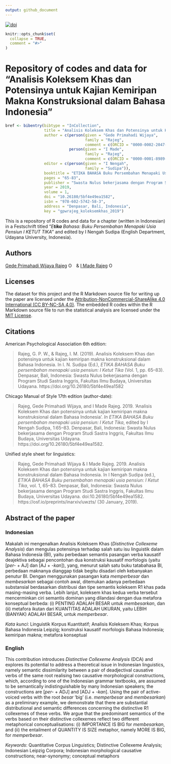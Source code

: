 ```yaml
---
output: github_document
---
```


<!-- README.md is generated from README.Rmd. Please edit that file -->

[![doi](https://img.shields.io/badge/doi-10.26180/5bf4e49ea1582-blue.svg?style=popout&labelColor=lightgray&logo=data%3Aimage%2Fpng%3Bbase64%2CiVBORw0KGgoAAAANSUhEUgAAABYAAAAUCAYAAACJfM0wAAAFP0lEQVR42pWU61MTVxjG4zgKOvamtvUynVEIgkWrFQOEik0VWoEkkOxuZMkmIZfdJHtJyJVAqQZvWAcEJSHBQAERGYPoKCMkAokFDBA2BOVSO37wT6EbP9jWS63PzJnZ2XnPb855z%2FM%2BrHcJo4dTMXr0iJMWbHQvshs9y2mGCBfaMJ0LFMzkCL9kfaDWFCmpz6FMaD1Kj9ShcyOTF%2BYhbttSWndnOLMhwgGPR3KAlZnDALADc24sqdB%2F9r%2BownJyh1BmHC%2FT26s0sYcEMddX7l5K93tj6chknrhuOlvc2vODVIWDWrkQMTQxqxeCTBveCVxlThrlQNvO8eU7BVLyHHS%2BoRKNPew%2F%2BwTRe1dS8FBpSW3kMEBYyzRVxTKjSYAYfhNp7TqRocYsC975AqPDW98KDmfBW5krjg7lS84wm3rhpiYtGg9aW1YO4rdcudWTWaAFF2MWvtZSV97UXKkO369W0%2BNWNDbqVtPBaygd6MJoet0b4OfsoqRIDmgNcUE5X0rq4CtXFPi839EW32sLgSV4PV9tLKutN6pDgzg%2BP2CxzF921C7YVPZ4vdQSazHpo3cR1urqmn9BPfGMXe4%2F2aYAVkhMc4A%2BmQS3g%2FUN1WT8ht03tp94UAhqYJUZQEO3JOcXFFh75CDROZFm882yTzNtMrqXU%2B%2B0LaUqPE%2F3kJ3P0j9KMIsoKonlXk45wrx6tGtof8UMB8Q9hXKtAK%2B26mb7yKvTR8Xh4uJtGIatcy471%2Fuvf7N7RChEAvkQOcUrtf5ezCcGG%2FNk7XPptrbFtEetz9J3JMCQ2rSZRT2%2FmuR6%2Bi3X%2FQf7xpD1GBnOghzqkzhe3uFRGRd9b%2FgVPUnskVaacINIq%2Bv%2FvqI2miW2TPBEvtut3Aw%2FBK1N1JQiBiULpYN1eGzA61rcp%2Fcsp1pGtIXmu0cqjKpyQgRB%2FrWvg%2FGwf5MqNCCXXGo0JRxSI0LNUY4YjzBtnMoVCxM1ZQoqlQEHqhlrtWrpYapx4SeLd3G39e5ZrnGczxe9PMFr8oczNzXNF8mJBb8Z9raZi6SURXVST03kAl1TOUBxoob59zHT6KtJ5W53nmZ6uFszHzJY4pdqf106gbtnuepmWrz9dfAQF84YaOHgDYsiHTofOCVpaLQIpJQXhsmXrXgFLkWofKGMipUpzUiFx00qw%2Fe16sh9q36mn1A96AX4up93MhvWO1%2FwkhF%2FB9sA6WRjpQK8LZ5mM9LXcIwOKsp0NrtQZpjgy007%2FwYrzV8JESNZglB6PkLdEMiNDgFqrRbq7bYKpZFs%2FlGFBRQFksYnhbAq0K9DmNpHXMjWOf61s%2BEpYNLMjQ%2FCTS2IAKa0EIRvegVO6AWPlzz2HVhz8xisvHZcjnsLELn%2FKOwIZYP2oPwE3jm%2Bt6rmibNK2tOFKyS4dYoDOXpuH1C5VvbJ0OiwVRMLKP85IAIM2%2FjyYzZbtGUqGxxhQuZ0JBu4PpMHYCER39zbd4hsX0hxnFlQmbG5oAmw%2FHJKL9IqZw%2BB9u7hAxbXUoZLO3fPo4kGfImRfmsI0UxeDDbnb%2B8IZ15sp%2FdomIm65V5O056KE4QmNlYrv9lFFSOk0Vcgq5rOBrp94UyCGQobMevaUhkPf8r6L7Wv7N3OwB4yfibPxWGcivVK0bkxv2biHsKXUXUSKeV6nAugU7mg1BtPv9S2yO7perErmfU%2Bra6y1nQsZ25up1nrUHqUCfrApDrgzxZqrL3Mo170FSC8x0zQMwugVllJ7XTKJ6wPlWY2uJuxUg5kuryBsdIFvsygC%2FMqkx9zxEcTMfu%2B%2FX8BYwZV%2FHPwUmAAAAAASUVORK5CYII%3D)](http://dx.doi.org/10.26180/5bf4e49ea1582)

```r
knitr::opts_chunk$set(
  collapse = TRUE,
  comment = "#>"
)
```
# Repository of codes and data for "Analisis Koleksem Khas dan Potensinya untuk Kajian Kemiripan Makna Konstruksional dalam Bahasa Indonesia"

```r
bref <- bibentry(bibtype = "InCollection",
                 title = "Analisis Koleksem Khas dan Potensinya untuk Kajian Kemiripan Makna Konstruksional dalam Bahasa Indonesia",
                 author = c(person(given = "Gede Primahadi Wijaya", 
                                   family = "Rajeg", 
                                   comment = c(ORCID = "0000-0002-2047-8621")),
                            person(given = "I Made",
                                   family = "Rajeg",
                                   comment = c(ORCID = "0000-0001-8989-0203"))),
                 editor = c(person(given = "I Nengah",
                                   family = "Sudipa")),
                 booktitle = "ETIKA BAHASA Buku Persembahan Menapaki Usia Pensiun: I Ketut Tika",
                 pages = "65-83",
                 publisher = "Swasta Nulus bekerjasama dengan Program Studi Sastra Inggris, Fakultas Ilmu Budaya, Universitas Udayana",
                 year = 2019,
                 volume = 1,
                 doi = "10.26180/5bf4e49ea1582",
                 isbn = "978-602-5742-58-3",
                 address = "Denpasar, Bali, Indonesia",
                 key = "gpwrajeg_koleksemkhas_2019")
```



This is a repository of R codes and data for a chapter (written in Indonesian) in a Festschrift titled "_E**tika** Bahasa: Buku Persembahan Menapaki Usia Pensiun I KETUT TIKA_" and edited by I Nengah Sudipa (English Department, Udayana University, Indonesia). 

## Authors

[Gede Primahadi Wijaya Rajeg](https://figshare.com/authors/Gede_Primahadi_Wijaya_Rajeg/1234749) <a itemprop="sameAs" content="https://orcid.org/0000-0002-2047-8621" href="https://orcid.org/0000-0002-2047-8621" target="orcid.widget" rel="noopener noreferrer" style="vertical-align:top;"><img src="https://orcid.org/sites/default/files/images/orcid_16x16.png" style="width:1em;margin-right:.5em;" alt="ORCID iD icon"></a> & [I Made Rajeg](https://figshare.com/authors/I_Made_Rajeg/4052377) <a itemprop="sameAs" content="https://orcid.org/0000-0001-8989-0203" href="https://orcid.org/0000-0001-8989-0203" target="orcid.widget" rel="noopener noreferrer" style="vertical-align:top;"><img src="https://orcid.org/sites/default/files/images/orcid_16x16.png" style="width:1em;margin-right:.5em;" alt="ORCID iD icon"></a>

## Licenses

The dataset for this project and the R Markdown source file for writing up the paper are licensed under the [Attribution-NonCommercial-ShareAlike 4.0 International (CC BY-NC-SA 4.0)](https://creativecommons.org/licenses/by-nc-sa/4.0/). The embedded R codes within the R Markdown source file to run the statistical analysis are licensed under the [MIT License](https://github.com/gederajeg/analisis_koleksem_khas/blob/master/LICENSE).

## Citations

American Psychological Association 6th edition:

> Rajeg, G. P. W., & Rajeg, I. M. (2019). Analisis Koleksem Khas dan potensinya untuk kajian kemiripan makna konstruksional dalam Bahasa Indonesia. In I. N. Sudipa (Ed.), *ETIKA BAHASA Buku persembahan menapaki usia pensiun: I Ketut Tika* (Vol. 1, pp. 65–83). Denpasar, Bali, Indonesia: Swasta Nulus bekerjasama dengan Program Studi Sastra Inggris, Fakultas Ilmu Budaya, Universitas Udayana. https://doi.org/10.26180/5bf4e49ea1582

Chicago Manual of Style 17th edition (author-date):

> Rajeg, Gede Primahadi Wijaya, and I Made Rajeg. 2019. ‘Analisis Koleksem Khas dan potensinya untuk kajian kemiripan makna konstruksional dalam Bahasa Indonesia’. *In ETIKA BAHASA Buku persembahan menapaki usia pensiun: I Ketut Tika*, edited by I Nengah Sudipa, 1:65–83. Denpasar, Bali, Indonesia: Swasta Nulus bekerjasama dengan Program Studi Sastra Inggris, Fakultas Ilmu Budaya, Universitas Udayana. https://doi.org/10.26180/5bf4e49ea1582.

Unified style sheet for linguistics:

> Rajeg, Gede Primahadi Wijaya & I Made Rajeg. 2019. Analisis Koleksem Khas dan potensinya untuk kajian kemiripan makna konstruksional dalam Bahasa Indonesia. In I Nengah Sudipa (ed.), *ETIKA BAHASA Buku persembahan menapaki usia pensiun: I Ketut Tika*, vol. 1, 65–83. Denpasar, Bali, Indonesia: Swasta Nulus bekerjasama dengan Program Studi Sastra Inggris, Fakultas Ilmu Budaya, Universitas Udayana. doi:10.26180/5bf4e49ea1582. https://osf.io/preprints/inarxiv/uwzts/ (30 January, 2019).

## Abstract of the paper

### Indonesian

Makalah ini mengenalkan Analisis Koleksem Khas (*Distinctive Collexeme Analysis*) dan mengulas potensinya terhadap salah satu isu linguistik dalam Bahasa Indonesia (BI), yaitu perbedaan semantis pasangan verba kausatif deajektiva sebagai pencontohan dua konstruksi kausatif morfologis (yaitu [*per-* + AJ] dan [AJ + *-kan*]), yang, menurut salah satu buku tatabahasa BI, perbedaan maknanya dianggap tidak begitu disadari oleh kebanyakan penutur BI. Dengan menggunakan pasangan kata _memperbesar_ dan _membesarkan_ sebagai contoh awal, ditemukan adanya perbedaan substansial berdasarkan distribusi dan tipe semantis koleksem R1 khas pada masing-masing verba. Lebih lanjut, koleksem khas kedua verba tersebut mencerminkan ciri semantis dominan yang dilandasi dengan dua metafora konseptual berbeda: (i) PENTING ADALAH BESAR untuk _membesarkan_, dan (ii) metafora ikutan dari KUANTITAS ADALAH UKURAN, yaitu LEBIH (BANYAK) ADALAH BESAR, untuk _memperbesar_.

*Kata kunci*: Linguistik Korpus Kuantitatif; Analisis Koleksem Khas; Korpus Bahasa Indonesia Leipzig; konstruksi kausatif morfologis Bahasa Indonesia; kemiripan makna; metafora konseptual

### English

This contribution introduces *Distinctive Collexeme Analysis* (DCA) and explores its potential to address a theoretical issue in Indonesian linguistics, namely semantic dissimilarity between a pair of deadjectival causative verbs of the same root realising two causative morphological constructions, which, according to one of the Indonesian grammar textbooks, are assumed to be semantically indistinguishable by many Indonesian speakers; the constructions are [*per-* + ADJ] and [ADJ + *-kan*]. Using the pair of active-voiced verbs with the root *besar* 'big' (i.e. _memperbesar_ and _membesarkan_) as a preliminary example, we demonstrate that there are substantial distributional and semantic differences concerning the distinctive R1 collexemes of these verbs. We argue that the predominant semantics of the verbs based on their distinctive collexemes reflect two different metaphorical conceptualisations: (i) IMPORTANCE IS BIG for _membesarkan_, and (ii) the entailment of QUANTITY IS SIZE metaphor, namely MORE IS BIG, for _memperbesar_.

*Keywords*: Quantitative Corpus Linguistics; Distinctive Collexeme Analysis; Indonesian Leipzig Corpora; Indonesian morphological causative constructions; near-synonymy; conceptual metaphors


